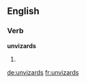 ==English==

===Verb===
'''unvizards'''

# {{third-person singular of|unvizard}}

[[de:unvizards]]
[[fr:unvizards]]
